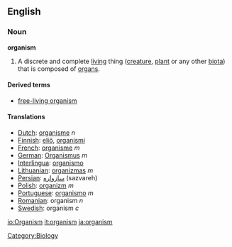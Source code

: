 ==English==

=== Noun ===
'''organism'''
#A discrete and complete [[living]] thing ([[creature]], [[plant]] or any other [[biota]]) that is composed of [[organ]]s.

====Derived terms====
* [[free-living organism]]

====Translations====
*[[Dutch]]: [[organisme]] ''n''
*[[Finnish]]: [[eliö]], [[organismi]]
*[[French]]: [[organisme]] ''m''
*[[German]]: [[Organismus]] ''m''
*[[Interlingua]]: [[organismo]]
*[[Lithuanian]]: [[organizmas]] ''m''
*[[Persian]]: [[سازواره]] (sazvareh)
*[[Polish]]: [[organizm]] ''m''
*[[Portuguese]]: [[organismo]] ''m''
*[[Romanian]]: organism ''n''
*[[Swedish]]: organism ''c''
[[Category:Biology]]

[[io:Organism]]
[[it:organism]]
[[ja:organism]]